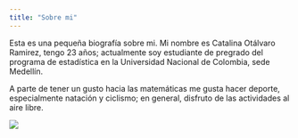 ```yaml
---
title: "Sobre mi"
---
```


Esta es una pequeña biografía sobre mi. Mi nombre es Catalina Otálvaro Ramirez, tengo 23 años; actualmente soy estudiante de pregrado del programa de estadística en la Universidad Nacional de Colombia, sede Medellín. 

A parte de tener un gusto hacia las matemáticas me gusta hacer deporte, especialmente natación y ciclismo; en general, disfruto de las actividades al aire libre.   


<img src='data:mompox/png;base64,<?php echo base64_encode(file_get_contents("Users/Catalina/Downloads/U/caotalvarora.github.io/mompox.png")); ?>'>